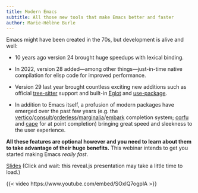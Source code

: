 ```yaml
---
title: Modern Emacs
subtitle: All those new tools that make Emacs better and faster
author: Marie-Hélène Burle
---
```


:::{.def}

Emacs might have been created in the 70s, but development is alive and well:

- 10 years ago version 24 brought huge speedups with lexical binding.

- In 2022, version 28 added—among other things—just-in-time native compilation for elisp code for improved performance.

- Version 29 last year brought countless exciting new additions such as official [tree-sitter](https://tree-sitter.github.io/tree-sitter/) support and built-in [Eglot](https://github.com/joaotavora/eglot) and [use-package](https://github.com/jwiegley/use-package?tab=readme-ov-file#installing-use-package).

- In addition to Emacs itself, a profusion of modern packages have emerged over the past few years (e.g. the [vertico](https://github.com/minad/vertico)/[consult](https://github.com/minad/consult)/[orderless](https://github.com/oantolin/orderless)/[marginalia](https://github.com/minad/marginalia/)/[embark](https://github.com/oantolin/embark/) completion system; [corfu](https://github.com/minad/corfu) and [cape](https://github.com/minad/cape) for at point completion) bringing great speed and sleekness to the user experience.

**All these features are optional however and you need to learn about them to take advantage of their huge benefits.** This webinar intends to get you started making Emacs *really fast*.

:::

[Slides](wb_emacs_new_tools_slides.qmd){.btn .btn-outline-primary} [(Click and wait: this reveal.js presentation may take a little time to load.)]{.inlinenote}
<!-- <br><br> -->

{{< video https://www.youtube.com/embed/SOxlQ7ogplA >}}
